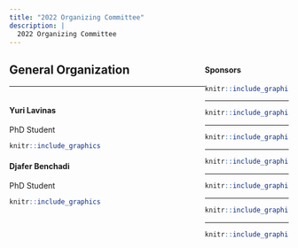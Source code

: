 ```yaml
---
title: "2022 Organizing Committee"
description: |
  2022 Organizing Committee
---
```


<div style="width: 30%; float: right;">

#### Sponsors

<a href = "https://www.tsukuba.ac.jp/en/">

```r
knitr::include_graphics("imgs/ut2.png")
```

</a>

-----

<a href = "https://www.univ-grenoble-alpes.fr/english/">

```r
knitr::include_graphics("imgs/uga2.png")
```
</a>

-----

<a href = "https://www.ruhr-uni-bochum.de/en">

```r
knitr::include_graphics("imgs/rub.png")
```

</a>

-----

<a href = "https://www.cnrs.fr/en">

```r
knitr::include_graphics("imgs/cnrs.png")
```

</a>

-----

<a href = "https://www.univ-grenoble-alpes.fr/english/">

```r
knitr::include_graphics("imgs/region.png")
```

</a>

-----

<a href = "https://air.tsukuba.ac.jp/en/">

```r
knitr::include_graphics("imgs/c_air.png")
```

</a>

-----

<a href = "https://www.grenoble-inp.fr/en">

```r
knitr::include_graphics("imgs/Grenoble_INP.png")
```

</a>


</div>



<!-- <div style="width: 63%; float: left;"> -->

<!-- <br/> -->


<!-- ## Co-chairs -->

<!-- ----- -->

<!-- <div> -->

<!-- <div style="width: 33%; float: left">  -->

<!-- #### Bojan Batalo	 -->
<!-- PhD Student -->
<!-- ```{r Bojan, echo=FALSE, out.width = '74%', fig.align='left'} -->
<!-- knitr::include_graphics("imgs/bojan.jpg") -->
<!-- ``` -->

<!-- </div> -->

<!-- <div style="width: 33%; float: left">  -->

<!-- #### Joshua Butke	 -->
<!-- PhD Student -->
<!-- ```{r Butke, echo=FALSE, out.width = '67%', fig.align='left'} -->
<!-- knitr::include_graphics("imgs/joshua.jpg") -->
<!-- ``` -->

<!-- </div> -->

<!-- <div style="width: 33%; float: right">  -->

<!-- #### Mohamad Jouni  -->
<!-- Post-Doc	Student -->
<!-- ```{r JOUNI, echo=FALSE, out.width = '86%', fig.align='left'} -->
<!-- knitr::include_graphics("imgs/jouni.png") -->
<!-- ``` -->

<!-- </div> -->

<!-- <br/> -->

<!-- <br/> -->
<!-- <br/> -->

<!-- <br/> -->
<!-- <br/> -->
<!-- <br/> -->



<!-- ----- -->

<!-- <br/> -->

<!-- <br/> -->
<!-- <br/> -->

<!-- <br/> -->



<!-- It is our great pleasure to warmly invite you to the 2021 International Collaborative Workshop of RUB-UGA-UT, 3rd Edition - Recent Trends in Computer Science and Artificial Intelligence (CollaboTICS 2021) between the University of Grenoble-Alpes, Ruhr-Universität Bochum and the University of Tsukuba as part of their academic partnership. Here, we hope to promote the international exchange of expertise even further as topics of Artificial Intelligence are becoming of high concern recently. Our vision is that this event will create new research opportunities, encourage open and independent mindsets, and increase the scientific network among our working groups. -->






## General Organization

-----

<div style="width: 33%; float: left;"> 


#### Yuri Lavinas
PhD Student
```r
knitr::include_graphics("imgs/myself3.png")
```

#### Djafer Benchadi
PhD Student
```r
knitr::include_graphics("imgs/Djafer.jpg")
```

<!-- [Personal website](https://yurilavinas.github.io/) -->



<!-- #### Erica	Shimomoto -->
<!-- PhD	Student -->
<!-- ```{r Shimomoto, echo=FALSE, out.width = '42%', fig.align='left'} -->
<!-- knitr::include_graphics("imgs/erica.jpg") -->
<!-- ``` -->




<!-- #### Maha Mahyub -->
<!-- Master Student -->
<!-- ```{r maha, echo=FALSE, out.width = '60%', fig.align='left'} -->
<!-- knitr::include_graphics("imgs/maha.jpg") -->
<!-- ``` -->



<!-- #### Yifan He -->
<!-- PhD Student -->
<!-- ```{r yifan, echo=FALSE, out.width = '60%', fig.align='left'} -->
<!-- knitr::include_graphics("imgs/missing_avatar.svg") -->
<!-- ``` -->





<!-- </div> -->

<!-- <div style="width: 33%; float: left;">  -->


<!-- #### Resendiz	Mariel -->
<!-- PhD Student -->
<!-- ```{r RESENDIZ, echo=FALSE, out.width = '40%', fig.align='left'} -->
<!-- knitr::include_graphics("imgs/mariel.JPG") -->
<!-- ``` -->



<!-- #### Bourahmoune Katia -->
<!-- PhD	Student -->
<!-- ```{r Bourahmoune, echo=FALSE, out.width = '68%', fig.align='left'} -->
<!-- knitr::include_graphics("imgs/katia.jpg") -->
<!-- ``` -->



<!-- #### Mehari Yohannes -->
<!-- PhD Student -->
<!-- ```{r mehari, echo=FALSE, out.width = '71%', fig.align='left'} -->
<!-- knitr::include_graphics("imgs/mehari.JPG") -->
<!-- ``` -->



<!-- #### Hajime Karamatsu -->
<!-- Master Student -->
<!-- ```{r hajime, echo=FALSE, out.width = '60%', fig.align='left'} -->
<!-- knitr::include_graphics("imgs/missing_avatar.svg") -->
<!-- ``` -->



<!-- </div> -->

<!-- <div style="width: 33%; float: right;">  -->


<!-- #### Jan Freiwald -->
<!-- PhD Student -->
<!-- ```{r Freiwald, echo=FALSE, out.width = '55%', fig.align='left'} -->
<!-- knitr::include_graphics("imgs/freiwald.jpg") -->
<!-- ``` -->



<!-- #### Jair Pereira -->
<!-- PhD Student -->
<!-- ```{r Pereira, echo=FALSE, out.width = '56%', fig.align='left'} -->
<!-- knitr::include_graphics("imgs/jair.jpeg") -->
<!-- ``` -->




<!-- #### Abe Mitsu Teru -->
<!-- Master Student -->
<!-- ```{r abe, echo=FALSE, out.width = '70%', fig.align='left'} -->
<!-- knitr::include_graphics("imgs/abe.jpg") -->
<!-- ``` -->




<!-- #### Shizuka Akahori -->
<!-- Master Student -->
<!-- ```{r Shizuka, echo=FALSE, out.width = '60%', fig.align='left'} -->
<!-- knitr::include_graphics("imgs/shizuka.jpg") -->
<!-- ``` -->



<!-- </div> -->


</div>
